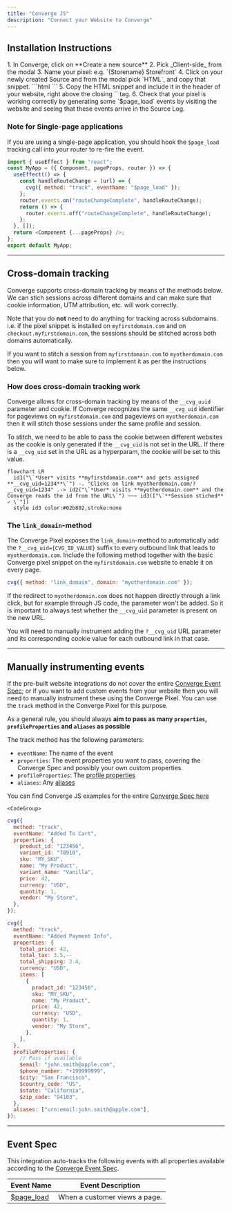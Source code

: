 ```yaml
---
title: "Converge JS"
description: "Connect your Website to Converge"
---
```


## Installation Instructions

  <Steps>
    <Step title="Create a new Client Source in Converge">
      1. In Converge, click on **Create a new source**
        2. Pick _Client-side_ from the modal
        3. Name your pixel: e.g. `{Storename} Storefront`
    </Step>
    <Step title="Install the Converge HTML snippet in your storefront">
        4. Click on your newly created Source and from the modal pick `HTML`, and copy that snippet.
        <Accordion icon="code" title="Code example"> 
   ```html
   <script
     src="<https://static.runconverge.com/pixels/{YOUR_PUBLIC_TOKEN}.js>"
     async
   ></script>
   <script>
     window.cvg||(c=window.cvg=function(){c.process?c.process.apply(c,arguments):c.queue.push(arguments)},c.queue=[]);
     cvg({method:"track",eventName:"$page_load"});
   </script>
   ```
   </Accordion>
        5. Copy the HTML snippet and include it in the header of your website, right above the closing `</head>` tag.
    </Step>
    <Step title="Verify that the integration is working correctly">
        6. Check that your pixel is working correctly by generating some `$page_load` events by visiting the website and seeing that these events arrive in the Source Log.
    </Step>
</Steps>


### Note for Single-page applications

<Warning>If you are using a single-page application, you should hook the `$page_load` tracking call into your router to re-fire the event. </Warning>


```javascript NextJS
import { useEffect } from "react";
const MyApp = ({ Component, pageProps, router }) => {
  useEffect(() => {
    const handleRouteChange = (url) => {
      cvg({ method: "track", eventName: "$page_load" });
    };
    router.events.on("routeChangeComplete", handleRouteChange);
    return () => {
      router.events.off("routeChangeComplete", handleRouteChange);
    };
  }, []);
  return <Component {...pageProps} />;
};
export default MyApp;
```



---

## Cross-domain tracking

Converge supports cross-domain tracking by means of the methods below. We can stich sessions across different domains and can make sure that cookie information, UTM attribution, etc. will work correctly.

Note that you do **not** need to do anything for tracking across subdomains.
i.e. if the pixel snippet is installed on `myfirstdomain.com` and on `checkout.myfirstdomain.com`, the sessions should be stitched across both domains automatically.

If you want to stitch a session from `myfirstdomain.com` to `myotherdomain.com` then you will want to make sure to implement it as per the instructions below.


### How does cross-domain tracking work

Converge allows for cross-domain tracking by means of the `__cvg_uuid` parameter and cookie. 
If Converge recognizes the same `__cvg_uid` identifier for pageviews on `myfirstdomain.com` and pageviews on `myotherdomain.com` then it will stitch those sessions under the same profile and session.

To stitch, we need to be able to pass the cookie between different websites as the cookie is only generated if the `__cvg_uid` is not set in the URL.
If there is a `__cvg_uid` set in the URL as a hyperparam, the cookie will be set to this value.


```mermaid
flowchart LR
  id1("\`*User* visits **myfirstdomain.com** and gets assigned **__cvg_uid=1234**\`") -. "Clicks on link myotherdomain.com/?__cvg_uid=1234" .-> id2("\`*User* visits **myotherdomain.com** and the Converge reads the id from the URL\`") ~~~ id3(["\`**Session stiched**  ✓ \`"])
  style id3 color:#02b802,stroke:none

```

### The `link_domain`-method

The Converge Pixel exposes the `link_domain`-method to automatically add the `?__cvg_uid={CVG_ID_VALUE}` suffix to every outbound link that leads to `myotherdomain.com`.
Include the following method together with the basic Converge pixel snippet on the `myfirstdomain.com` website to enable it on every page.

```js
cvg({ method: "link_domain", domain: "myotherdomain.com" });
```

<Warning> 

If the redirect to `myotherdomain.com` does not happen directly through a link click, but for example through JS code, the parameter won't be added. So it is important to always test whether the `__cvg_uid` parameter is present on the new URL. 

You will need to manually instrument adding the `?__cvg_uid` URL parameter and its corresponding cookie value for each outbound link in that case.
</Warning>

---

## Manually instrumenting events

If the pre-built website integrations do not cover the entire [Converge Event Spec](/sources/converge-spec); or if you want to add custom events from your website then you will need to manually instrument these using the Converge Pixel.
You can use the `track` method in the Converge Pixel for this purpose. 

<Note> As a general rule, you should always **aim to pass as many `properties`, `profileProperties` and `aliases` as possible** </Note>

The track method has the following parameters: 

- `eventName`: The name of the event
- `properties`: The event properties you want to pass, covering the Converge Spec and possibly your own custom properties.
- `profileProperties`: The [profile properties](/sources/source-concepts#profile-properties)
- `aliases`: Any [aliases](/sources/source-concepts#aliases)


<AccordionGroup>

<Info> You can find Converge JS examples for the entire [Converge Spec here](/sources/converge-spec) </Info>
<Accordion title="Code Examples" icon="code">

    <CodeGroup>

```javascript Added To Cart
cvg({
  method: "track",
  eventName: "Added To Cart",
  properties: {
    product_id: "123456",
    variant_id: "78910",
    sku: "MY_SKU",
    name: "My Product",
    variant_name: "Vanilla",
    price: 42,
    currency: "USD",
    quantity: 1,
    vendor: "My Store",
  },
});
```

```javascript Added Payment Info
cvg({
  method: "track",
  eventName: "Added Payment Info",
  properties: {
    total_price: 42,
    total_tax: 3.5,--
    total_shipping: 2.4,
    currency: "USD",
    items: [
      {
        product_id: "123456",
        sku: "MY_SKU",
        name: "My Product",
        price: 42,
        currency: "USD",
        quantity: 1,
        vendor: "My Store",
      },
    ],
  },
  profileProperties: {
    // Pass if available
    $email: "john.smith@apple.com",
    $phone_number: "+199999999",
    $city: "San Francisco",
    $country_code: "US",
    $state: "California",
    $zip_code: "94103",
  },
  aliases: ["urn:email:john.smith@apple.com"],
});

```


</CodeGroup>

</Accordion>

</AccordionGroup>

---

## Event Spec

This integration auto-tracks the following events with all properties available according to the [Converge Event Spec](/sources/converge-spec).

| Event Name                                     | Event Description             |
| ---------------------------------------------- | ----------------------------- |
| [$page_load](/sources/converge-spec#page-load) | When a customer views a page. |
